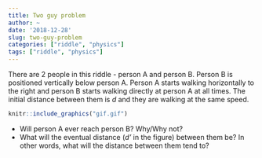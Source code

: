 ```yaml
---
title: Two guy problem
author: ~
date: '2018-12-28'
slug: two-guy-problem
categories: ["riddle", "physics"]
tags: ["riddle", "physics"]
---
```


There are 2 people in this riddle - person A and person B. Person B is positioned vertically below person A. Person A starts walking horizontally to the right and person B starts walking directly at person A at all times. The initial distance between them is *d* and they are walking at the same speed.

```r
knitr::include_graphics("gif.gif")
```

* Will person A ever reach person B? Why/Why not?
* What will the eventual distance (*d'* in the figure) between them be? In other words, what will the distance between them tend to?


